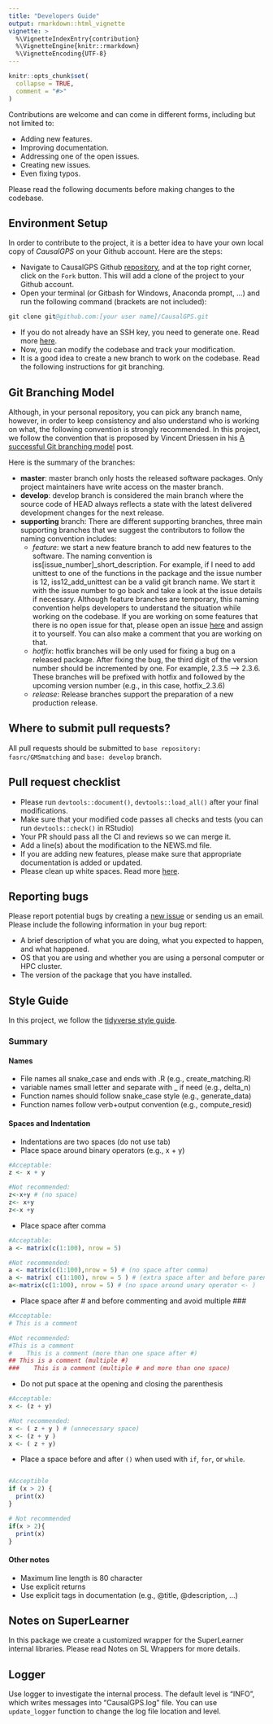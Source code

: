 ```yaml
---
title: "Developers Guide"
output: rmarkdown::html_vignette
vignette: >
  %\VignetteIndexEntry{contribution}
  %\VignetteEngine{knitr::rmarkdown}
  %\VignetteEncoding{UTF-8}
---
```


```r
knitr::opts_chunk$set(
  collapse = TRUE,
  comment = "#>"
)
```

Contributions are welcome and can come in different forms, including but not limited to:
 
- Adding new features.
- Improving documentation.
- Addressing one of the open issues.
- Creating new issues.
- Even fixing typos.

Please read the following documents before making changes to the codebase.

## Environment Setup

In order to contribute to the project, it is a better idea to have your own local copy of  _CausalGPS_ on your Github account. Here are the steps:

- Navigate to CausalGPS Github [repository](https://github.com/fasrc/CausalGPS), and at the top right corner, click on the `Fork` button. This will add a clone of the project to your Github account.
- Open your terminal (or Gitbash for Windows, Anaconda prompt, ...) and run the following command  (brackets are not included):

```S
git clone git@github.com:[your user name]/CausalGPS.git
```
- If you do not already have an SSH key, you need to generate one. Read more [here](https://docs.github.com/en/github-ae@latest/github/authenticating-to-github/generating-a-new-ssh-key-and-adding-it-to-the-ssh-agent).
- Now, you can modify the codebase and track your modification.
- It is a good idea to create a new branch to work on the codebase. Read the following instructions for git branching.

## Git Branching Model

Although, in your personal repository, you can pick any branch name, however, in order to keep consistency and also understand who is working on what, the following convention is strongly recommended.  In this project, we follow the convention that is proposed by Vincent Driessen in his [A successful Git branching model](https://nvie.com/posts/a-successful-git-branching-model/) post.

Here is the summary of the branches:

- **master**: master branch only hosts the released software packages. Only project maintainers have write access on the master branch.
- **develop**: develop branch is considered the main branch where the source code of HEAD always reflects a state with the latest delivered development changes for the next release.
- **supporting** branch: There are different supporting branches, three main supporting branches that we suggest the contributors to follow the naming convention includes:
  - *feature*: we start a new feature branch to add new features to the software. The naming convention is iss[issue_number]_short_description. For example, if I need to add unittest to one of the functions in the package and the issue number is 12, iss12_add_unittest can be a valid git branch name. We start it with the issue number to go back and take a look at the issue details if necessary. Although feature branches are temporary, this naming convention helps developers to understand the situation while working on the codebase. If you are working on some features that there is no open issue for that, please open an issue [here](https://github.com/fasrc/CausalGPS/issues) and assign it to yourself. You can also make a comment that you are working on that. 
  - *hotfix*: hotfix branches will be only used for fixing a bug on a released package. After fixing the bug, the third digit of the version number should be incremented by one. For example, 2.3.5 –> 2.3.6. These branches will be prefixed with hotfix and followed by the upcoming version number (e.g., in this case, hotfix_2.3.6)
  - *release*: Release branches support the preparation of a new production release.

## Where to submit pull requests?

All pull requests should be submitted to `base repository: fasrc/GMSmatching` and `base: develop` branch.

## Pull request checklist

- Please run `devtools::document()`, `devtools::load_all()` after your final modifications.
- Make sure that your modified code passes all checks and tests (you can run `devtools::check()` in RStudio)
- Your PR should pass all the CI and reviews so we can merge it.
- Add a line(s) about the modification to the NEWS.md file.
- If you are adding new features, please make sure that appropriate documentation is added or updated.
- Please clean up white spaces. Read more [here](https://softwareengineering.stackexchange.com/questions/121555/why-is-trailing-whitespace-a-big-deal).

## Reporting bugs

Please report potential bugs by creating a [new issue](https://github.com/fasrc/CausalGPS/issues) or sending us an email. Please include the following information in your bug report:

- A brief description of what you are doing, what you expected to happen, and what happened. 
- OS that you are using and whether you are using a personal computer or HPC cluster. 
- The version of the package that you have installed.

## Style Guide

In this project, we follow the [tidyverse style guide](https://style.tidyverse.org). 

### Summary

#### Names

- File names all snake_case and ends with .R (e.g., create_matching.R)
- variable names small letter and separate with _ if need (e.g., delta_n)
- Function names should follow snake_case style (e.g., generate_data)
- Function names follow verb+output convention (e.g., compute_resid)

#### Spaces and Indentation

- Indentations are two spaces (do not use tab)
- Place space around binary operators (e.g., x + y)

```R
#Acceptable:
z <- x + y

#Not recommended:
z<-x+y # (no space)
z<- x+y
z<-x +y
```

- Place space after comma

```R
#Acceptable:
a <- matrix(c(1:100), nrow = 5)

#Not recommended:
a <- matrix(c(1:100),nrow = 5) # (no space after comma)
a <- matrix( c(1:100), nrow = 5 ) # (extra space after and before parentheses)
a<-matrix(c(1:100), nrow = 5) # (no space around unary operator <- )
```

- Place space after # and before commenting and avoid multiple ###

```R
#Acceptable:
# This is a comment

#Not recommended:
#This is a comment
#    This is a comment (more than one space after #)
## This is a comment (multiple #)
###    This is a comment (multiple # and more than one space)
```

- Do not put space at the opening and closing the parenthesis

```R
#Acceptable:
x <- (z + y)

#Not recommended:
x <- ( z + y ) # (unnecessary space)
x <- (z + y )
x <- ( z + y)
```

- Place a space before and after `()` when used with `if`, `for`, or `while`.

```R

#Acceptible
if (x > 2) {
  print(x)
}

# Not recommended
if(x > 2){
  print(x)
}
```

#### Other notes

- Maximum line length is 80 character
- Use explicit returns
- Use explicit tags in documentation (e.g., @title, @description, ...)

## Notes on SuperLearner

In this package we create a customized wrapper for the SuperLearner internal libraries. Please read Notes on SL Wrappers for more details.

## Logger

Use logger to investigate the internal process. The default level is "INFO", which writes messages into "CausalGPS.log" file. You can 
use `update_logger` function to change the log file location and level. 

